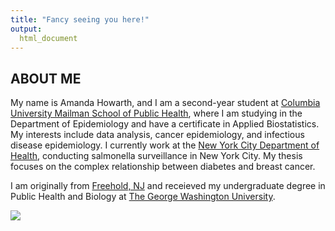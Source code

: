 ```yaml
---
title: "Fancy seeing you here!"
output: 
  html_document
---
```


## ABOUT ME 

My name is Amanda Howarth, and I am a second-year student at [Columbia University Mailman School of Public Health](https://www.mailman.columbia.edu/), where I am studying in the Department of Epidemiology and have a certificate in Applied Biostatistics. My interests include data analysis, cancer epidemiology, and infectious disease epidemiology. I currently work at the [New York City Department of Health](https://www1.nyc.gov/site/doh/index.page), conducting salmonella surveillance in New York City. My thesis focuses on the complex relationship between diabetes and breast cancer. 

I am originally from [Freehold, NJ](http://twp.freehold.nj.us/) and receieved my undergraduate degree in Public Health and Biology at [The George Washington University](https://www.gwu.edu/). 

![](headshot_1.jpg)